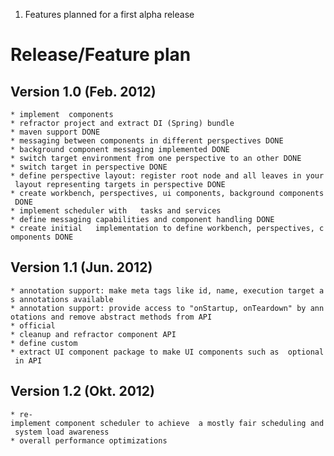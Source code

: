 #Features planned for a first alpha release

= Release/Feature plan =

== Version 1.0 (Feb. 2012) ==
 * implement {{{JacpFX OptionPane}}} components
 * refractor project and extract DI (Spring) bundle
 * maven support DONE 
 * messaging between components in different perspectives DONE 
 * background component messaging implemented DONE
 * switch target environment from one perspective to an other DONE
 * switch target in perspective DONE
 * define perspective layout: register root node and all leaves in your layout representing targets in perspective DONE
 * create workbench, perspectives, ui components, background components DONE
 * implement scheduler with {{{JavaFX}}}  tasks and services
 * define messaging capabilities and component handling DONE
 * create initial {{{JavaFX 2}}}  implementation to define workbench, perspectives, components DONE 

== Version 1.1 (Jun. 2012) == 
 * annotation support: make meta tags like id, name, execution target as annotations available
 * annotation support: provide access to "onStartup, onTeardown" by annotations and remove abstract methods from API
 * official {{{FXML support / FXMLComponents}}} 
 * cleanup and refractor component API
 * define custom {{{Menu/ToolBar components}}} 
 * extract UI component package to make UI components such as {{{OptionPane, custom- Menu/Toolbar }}} optional in API

== Version 1.2 (Okt. 2012) ==
 * re-implement component scheduler to achieve  a mostly fair scheduling and system load awareness
 * overall performance optimizations




 